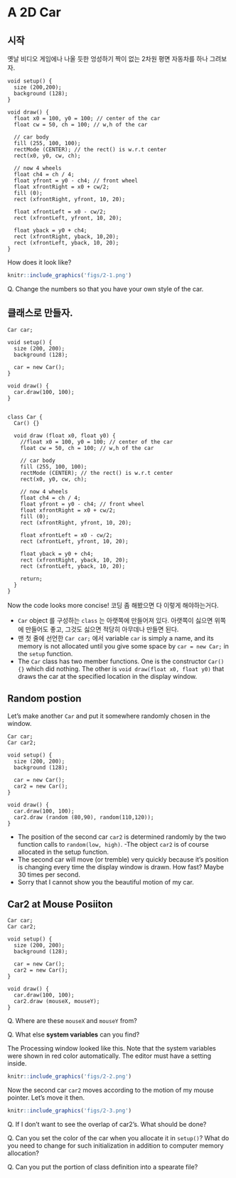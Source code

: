 
# A 2D Car  {#c2}


## 시작
옛날 비디오 게임에나 나올 듯한 엉성하기 짝이 없는 2차원 평면 자동차를 하나 그려보자.

```Rcpp
void setup() {
  size (200,200);
  background (128);
}

void draw() {
  float x0 = 100, y0 = 100; // center of the car
  float cw = 50, ch = 100; // w,h of the car
  
  // car body
  fill (255, 100, 100);
  rectMode (CENTER); // the rect() is w.r.t center
  rect(x0, y0, cw, ch);
  
  // now 4 wheels
  float ch4 = ch / 4; 
  float yfront = y0 - ch4; // front wheel
  float xfrontRight = x0 + cw/2;
  fill (0);
  rect (xfrontRight, yfront, 10, 20);
  
  float xfrontLeft = x0 - cw/2;
  rect (xfrontLeft, yfront, 10, 20);
  
  float yback = y0 + ch4;
  rect (xfrontRight, yback, 10,20);
  rect (xfrontLeft, yback, 10, 20);
}
```

How does it look like?
```r
knitr::include_graphics('figs/2-1.png')
```

Q. Change the numbers so that you have your own style of the car.

## 클래스로 만들자.

```Rcpp
Car car;

void setup() {
  size (200, 200);
  background (128);
  
  car = new Car();
}

void draw() {
  car.draw(100, 100);
}


class Car {
  Car() {}
  
  void draw (float x0, float y0) {
    //float x0 = 100, y0 = 100; // center of the car
    float cw = 50, ch = 100; // w,h of the car

    // car body
    fill (255, 100, 100);
    rectMode (CENTER); // the rect() is w.r.t center
    rect(x0, y0, cw, ch);

    // now 4 wheels
    float ch4 = ch / 4; 
    float yfront = y0 - ch4; // front wheel
    float xfrontRight = x0 + cw/2;
    fill (0);
    rect (xfrontRight, yfront, 10, 20);

    float xfrontLeft = x0 - cw/2;
    rect (xfrontLeft, yfront, 10, 20);

    float yback = y0 + ch4;
    rect (xfrontRight, yback, 10, 20);
    rect (xfrontLeft, yback, 10, 20);

    return;
  }
}
```

Now the code looks more concise! 코딩 좀 해봤으면 다 이렇게 해야하는거다.

- `Car` object 를 구성하는 `class` 는 아랫쪽에 만들어져 있다. 아랫쪽이 싫으면 위쪽에 만들어도 좋고, 그것도 싫으면 적당히 아무데나 만들면 된다.
- 맨 첫 줄에 선언한 `Car car;` 에서 variable `car` is simply a name, and its memory is not allocated until you give some space by `car = new Car;` in the `setup` function.
- The `Car` class has two member functions. One is the constructor `Car() {}` which did nothing. The other is `void draw(float x0, float y0)` that draws the car at the specified location in the display window.


## Random postion

Let's make another `Car` and put it somewhere randomly chosen in the window.

```Rcpp
Car car;
Car car2;

void setup() {
  size (200, 200);
  background (128);
  
  car = new Car();
  car2 = new Car();
}

void draw() {
  car.draw(100, 100);
  car2.draw (random (80,90), random(110,120));
}
```

- The position of the second car `car2` is determined randomly by the two function calls to `random(low, high)`. 
-The object `car2` is of course allocated in the setup function.
- The second car will move (or tremble) very quickly because it's position is changing every time the display window is drawn. How fast? Maybe 30 times per second.
- Sorry that I cannot show you the beautiful motion of my car.

## Car2 at Mouse Posiiton

```Rcpp
Car car;
Car car2;

void setup() {
  size (200, 200);
  background (128);
  
  car = new Car();
  car2 = new Car();
}

void draw() {
  car.draw(100, 100);
  car2.draw (mouseX, mouseY);
}
```

Q. Where are these `mouseX` and `mouseY` from?

Q. What else **system variables** can you find?


The Processing window looked like this. Note that the system variables were shown in red color automatically. The editor must have a setting inside.
```r
knitr::include_graphics('figs/2-2.png')
```

Now the second car `car2` moves according to the motion of my mouse pointer. Let's move it then.
```r
knitr::include_graphics('figs/2-3.png')
```
Q. If I don't want to see the overlap of car2's. What should be done?

Q. Can you set the color of the car when you allocate it in `setup()`? What do you need to change for such initialization in addition to computer memory allocation?

Q. Can you put the portion of class definition into a spearate file?